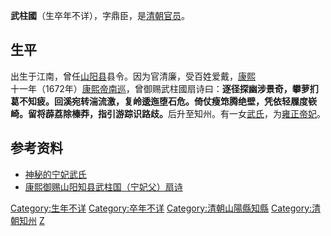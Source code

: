 {{refimprove|time=2011-12-11T06:56:15+00:00}}
'''武柱國'''（生卒年不详），字鼎臣，是[[清朝|清朝]][[官员|官员]]。

== 生平 ==
出生于江南，曾任[[山阳县_(江苏省)|山阳县]]县令。因为官清廉，受百姓爱戴，[[康熙|康熙]]十一年（1672年）[[康熙帝南巡|康熙帝南巡]]，曾御赐武柱國扇诗曰：'''逐径探幽涉景奇，攀萝扪葛不知疲。回溪宛转湍流激，复岭逶迤堕石危。倚仗瘦筇腾绝壁，凭依轻屧度嵚崎。留将薜荔除榛莽，指引游踪识路歧。'''后升至知州。有一女[[宁妃_(雍正帝)|武氏]]，为[[雍正帝|雍正帝]][[妃|妃]]。

== 参考资料 ==
* [https://web.archive.org/web/20160305012435/http://injen1678.blog.163.com/blog/static/44584125200827113744358/ 神秘的宁妃武氏]
* [http://www.ourjg.com/bbs/read.php?tid=4715 康熙御赐山阳知县武柱国（宁妃父）扇诗] {{Wayback|url=http://www.ourjg.com/bbs/read.php?tid=4715 |date=20200418012444 }}

[[Category:生年不详|Category:生年不详]]
[[Category:卒年不详|Category:卒年不详]]
[[Category:清朝山陽縣知縣|Category:清朝山陽縣知縣]]
[[Category:清朝知州|Category:清朝知州]]
[[Category:武姓|Z]]
